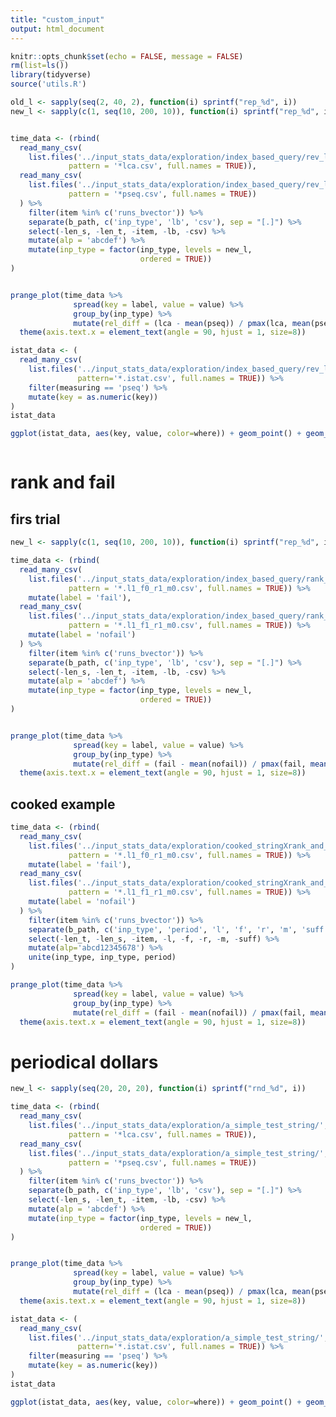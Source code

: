 ```yaml
---
title: "custom_input"
output: html_document
---
```


```r
knitr::opts_chunk$set(echo = FALSE, message = FALSE)
rm(list=ls())
library(tidyverse)
source('utils.R')
```


```r
old_l <- sapply(seq(2, 40, 2), function(i) sprintf("rep_%d", i))
new_l <- sapply(c(1, seq(10, 200, 10)), function(i) sprintf("rep_%d", i))


time_data <- (rbind(
  read_many_csv(
    list.files('../input_stats_data/exploration/index_based_query/rev_labels/',
             pattern = '*lca.csv', full.names = TRUE)),
  read_many_csv(
    list.files('../input_stats_data/exploration/index_based_query/rev_labels/',
             pattern = '*pseq.csv', full.names = TRUE))
  ) %>% 
    filter(item %in% c('runs_bvector')) %>%
    separate(b_path, c('inp_type', 'lb', 'csv'), sep = "[.]") %>% 
    select(-len_s, -len_t, -item, -lb, -csv) %>% 
    mutate(alp = 'abcdef') %>% 
    mutate(inp_type = factor(inp_type, levels = new_l,
                             ordered = TRUE))
)


prange_plot(time_data %>% 
              spread(key = label, value = value) %>%  
              group_by(inp_type) %>% 
              mutate(rel_diff = (lca - mean(pseq)) / pmax(lca, mean(pseq)))) +
  theme(axis.text.x = element_text(angle = 90, hjust = 1, size=8))


```


```r

istat_data <- (
  read_many_csv(
    list.files('../input_stats_data/exploration/index_based_query/rev_labels/',
               pattern='*.istat.csv', full.names = TRUE)) %>% 
    filter(measuring == 'pseq') %>% 
    mutate(key = as.numeric(key))
)
istat_data

ggplot(istat_data, aes(key, value, color=where)) + geom_point() + geom_line() + facet_wrap(~b_path) #+ xlim(1, 12)



```

# rank and fail


## firs trial
```r
new_l <- sapply(c(1, seq(10, 200, 10)), function(i) sprintf("rep_%d", i))

time_data <- (rbind(
  read_many_csv(
    list.files('../input_stats_data/exploration/index_based_query/rank_and_fail_test/',
             pattern = '*.l1_f0_r1_m0.csv', full.names = TRUE)) %>% 
    mutate(label = 'fail'),
  read_many_csv(
    list.files('../input_stats_data/exploration/index_based_query/rank_and_fail_test/',
             pattern = '*.l1_f1_r1_m0.csv', full.names = TRUE)) %>% 
    mutate(label = 'nofail')
  ) %>% 
    filter(item %in% c('runs_bvector')) %>%
    separate(b_path, c('inp_type', 'lb', 'csv'), sep = "[.]") %>% 
    select(-len_s, -len_t, -item, -lb, -csv) %>% 
    mutate(alp = 'abcdef') %>% 
    mutate(inp_type = factor(inp_type, levels = new_l,
                             ordered = TRUE))
)


prange_plot(time_data %>% 
              spread(key = label, value = value) %>%  
              group_by(inp_type) %>% 
              mutate(rel_diff = (fail - mean(nofail)) / pmax(fail, mean(nofail)))) +
  theme(axis.text.x = element_text(angle = 90, hjust = 1, size=8))

```

## cooked example
```r
time_data <- (rbind(
  read_many_csv(
    list.files('../input_stats_data/exploration/cooked_stringXrank_and_fail/',
             pattern = '*.l1_f0_r1_m0.csv', full.names = TRUE)) %>% 
    mutate(label = 'fail'),
  read_many_csv(
    list.files('../input_stats_data/exploration/cooked_stringXrank_and_fail/',
             pattern = '*.l1_f1_r1_m0.csv', full.names = TRUE)) %>% 
    mutate(label = 'nofail')
  ) %>% 
    filter(item %in% c('runs_bvector')) %>% 
    separate(b_path, c('inp_type', 'period', 'l', 'f', 'r', 'm', 'suff')) %>% 
    select(-len_t, -len_s, -item, -l, -f, -r, -m, -suff) %>% 
    mutate(alp='abcd12345678') %>% 
    unite(inp_type, inp_type, period)
)

prange_plot(time_data %>% 
              spread(key = label, value = value) %>%  
              group_by(inp_type) %>% 
              mutate(rel_diff = (fail - mean(nofail)) / pmax(fail, mean(nofail)))) +
  theme(axis.text.x = element_text(angle = 90, hjust = 1, size=8))

```

# periodical dollars
```r
new_l <- sapply(seq(20, 20, 20), function(i) sprintf("rnd_%d", i))

time_data <- (rbind(
  read_many_csv(
    list.files('../input_stats_data/exploration/a_simple_test_string/',
             pattern = '*lca.csv', full.names = TRUE)),
  read_many_csv(
    list.files('../input_stats_data/exploration/a_simple_test_string/',
             pattern = '*pseq.csv', full.names = TRUE))
  ) %>% 
    filter(item %in% c('runs_bvector')) %>%
    separate(b_path, c('inp_type', 'lb', 'csv'), sep = "[.]") %>% 
    select(-len_s, -len_t, -item, -lb, -csv) %>% 
    mutate(alp = 'abcdef') %>% 
    mutate(inp_type = factor(inp_type, levels = new_l,
                             ordered = TRUE))
)


prange_plot(time_data %>% 
              spread(key = label, value = value) %>%  
              group_by(inp_type) %>% 
              mutate(rel_diff = (lca - mean(pseq)) / pmax(lca, mean(pseq)))) +
  theme(axis.text.x = element_text(angle = 90, hjust = 1, size=8))


```


```r

istat_data <- (
  read_many_csv(
    list.files('../input_stats_data/exploration/a_simple_test_string/',
               pattern='*.istat.csv', full.names = TRUE)) %>% 
    filter(measuring == 'pseq') %>% 
    mutate(key = as.numeric(key))
)
istat_data

ggplot(istat_data, aes(key, value, color=where)) + geom_point() + geom_line() + facet_wrap(~b_path) #+ xlim(1, 12)

```
